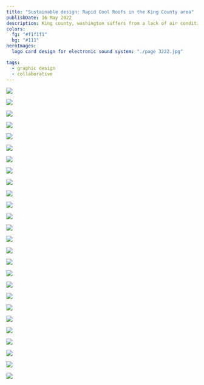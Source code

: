 ```yaml
---
title: "Sustainable design: Rapid Cool Roofs in the King County area"
publishDate: 16 May 2022
description: King county, washington suffers from a lack of air conditioners. Is there a solution not reliant on electric AC to cool down?
colors:
  fg: "#f1f1f1"
  bg: "#111"
heroImages:
  logo card design for electronic sound system: "./page 3222.jpg"

tags:
  - graphic design
  - collaborative
---
```


![](<./page 1.jpg>)

![](<./page 3.jpg>)

![](<./page 4.jpg>)

![](<./page 5.jpg>)

![](<./page 6.jpg>)

![](<./page 7.jpg>)

![](<./page 8.jpg>)

![](<./page 8.jpg>)

![](<./page 9.jpg>)

![](<./page 10.jpg>)

![](<./page 11.jpg>)

![](<./page 13.jpg>)

![](<./page 14.jpg>)

![](<./page 15.jpg>)

![](<./page 16.jpg>)

![](<./page 17.jpg>)

![](<./page 18.jpg>)

![](<./page 19.jpg>)

![](<./page 22.jpg>)

![](<./page 23.jpg>)

![](<./page 24.2.jpg>)

![](<./page 24.jpg>)

![](<./page 25.jpg>)

![](<./page 26.jpg>)

![](<./page 27.jpg>)

![](<./page 28.jpg>)
